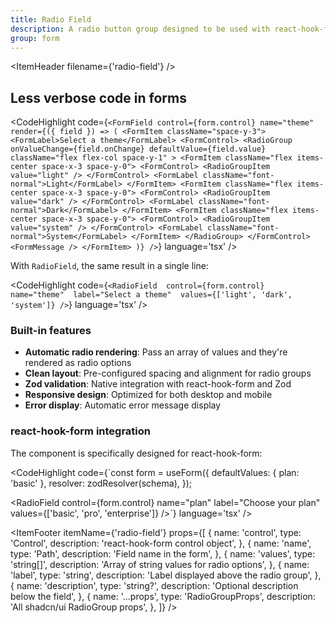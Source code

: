 ```yaml
---
title: Radio Field
description: A radio button group designed to be used with react-hook-form and Zod for validation. It combines a label, radio button options, error handling, and optional description into a single reusable component.
group: form
---
```


<ItemHeader	filename={'radio-field'} />

## Less verbose code in forms

<CodeHighlight code={`<FormField
  control={form.control}
  name="theme"
  render={({ field }) => (
    <FormItem className="space-y-3">
      <FormLabel>Select a theme</FormLabel>
      <FormControl>
        <RadioGroup
          onValueChange={field.onChange}
          defaultValue={field.value}
          className="flex flex-col space-y-1"
        >
          <FormItem className="flex items-center space-x-3 space-y-0">
            <FormControl>
              <RadioGroupItem value="light" />
            </FormControl>
            <FormLabel className="font-normal">Light</FormLabel>
          </FormItem>
          <FormItem className="flex items-center space-x-3 space-y-0">
            <FormControl>
              <RadioGroupItem value="dark" />
            </FormControl>
            <FormLabel className="font-normal">Dark</FormLabel>
          </FormItem>
          <FormItem className="flex items-center space-x-3 space-y-0">
            <FormControl>
              <RadioGroupItem value="system" />
            </FormControl>
            <FormLabel className="font-normal">System</FormLabel>
          </FormItem>
        </RadioGroup>
      </FormControl>
      <FormMessage />
    </FormItem>
  )}
/>`} language='tsx' />

With `RadioField`, the same result in a single line:

<CodeHighlight code={`<RadioField 
      control={form.control} 
      name="theme" 
      label="Select a theme" 
      values={['light', 'dark', 'system']}
/>`} language='tsx' />

### Built-in features

- **Automatic radio rendering**: Pass an array of values and they're rendered as radio options
- **Clean layout**: Pre-configured spacing and alignment for radio groups
- **Zod validation**: Native integration with react-hook-form and Zod
- **Responsive design**: Optimized for both desktop and mobile
- **Error display**: Automatic error message display

### react-hook-form integration

The component is specifically designed for react-hook-form:

<CodeHighlight code={`const form = useForm({
      defaultValues: { plan: 'basic' },
      resolver: zodResolver(schema),
});

<RadioField 
      control={form.control} 
      name="plan" 
      label="Choose your plan" 
      values={['basic', 'pro', 'enterprise']}
/>`} language='tsx' />

<ItemFooter itemName={'radio-field'} props={[
  {
    name: 'control',
    type: 'Control<T>',
    description: 'react-hook-form control object',
  },
  {
    name: 'name',
    type: 'Path<T>',
    description: 'Field name in the form',
  },
  {
    name: 'values',
    type: 'string[]',
    description: 'Array of string values for radio options',
  },
  {
    name: 'label',
    type: 'string',
    description: 'Label displayed above the radio group',
  },
  {
    name: 'description',
    type: 'string?',
    description: 'Optional description below the field',
  },
  {
    name: '...props',
    type: 'RadioGroupProps',
    description: 'All shadcn/ui RadioGroup props',
  },
]} />
